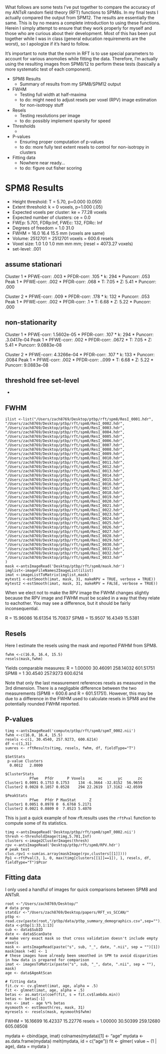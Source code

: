 What follows are some tests I've put together to compare the accuracy of my ANTsR random field theory (RFT) functions to SPM8s. In my final tests I actually compared the output from SPM12. The results are essentially the same. This is by no means a complete introduction to using these functions. Herein I simply attempt to ensure that they work properly for myself and those who are curious about their development. Most of this has been put together while I was in class (general education requirements are the worst), so I apologize if it's hard to follow.

It's important to note that the norm in RFT is to use special parameters to account for various anomolies while fitting the data. Therefore, I'm actually using the resulting images from SPM8/12 to perform these tests (basically a more systematic test of each component).

* SPM8 Results
  * Summary of results from my SPM8/SPM12 output

* FWHM
  * Testing full width at half-maxima
  * to do: might need to adjust resels per voxel (RPV) image estimation for non-isotropy stuff
* Resels
  * Testing resolutions per image
  * to do: possibly implement sparsity for speed
* Thresholds
  * 
* P-values
  * Ensuring proper computation of p-values
  * to do: more fully test extent resels to control for non-isotropy in clusters
* Fitting data
  * Nowhere near ready...
  * to do: figure out fisher scoring 

# SPM8 Results
* Height threshold: T = 5.70, p=0.000 (0.050)
* Extent threshold: k = 0 voxels, p=1.000 (.05)
* Expected voxels per cluster: ke = 77.28 voxels
* Expected number of clusters: ce = 0.0
* FWEp: 5.701, FDRp:Inf, FWEc: 132, FDRc: Inf
* Degrees of freedom = 1.0 31.0
* FWHM = 16.0 16.4 15.5 mm (voxels are same)
* Volume: 2512701 = 2512701 voxels = 600.6 resels
* Voxel size: 1.0 1.0 1.0 mm mm mm; (resel = 4073.27 voxels)
* set-level: .001

## assume stationari
Cluster 1
* PFWE-corr: .003
* PFDR-corr: .105
* k: 294
* Puncorr: .053
Peak 1
* PFWE-corr: .002
* PFDR-corr: .068
* T: 7.05
* Z: 5.41
* Puncorr: .000

Cluster 2
* PFWE-corr: .009
* PFDR-corr: .178
* k: 132
* Puncorr: .053
Peak 1
* PFWE-corr: .002
* PFDR-corr: .1
* T: 6.68
* Z: 5.22
* Puncorr: .000

## non-stationarity
Cluster 1
* PFWE-corr: 1.5602e-05
* PFDR-corr: .107
* k: 294
* Puncorr: .3.0417e-04
Peak 1
* PFWE-corr: .002
* PFDR-corr: .0672
* T: 7.05
* Z: 5.41
* Puncorr: 9.0883e-08

Cluster 2
* PFWE-corr: 4.3266e-04
* PFDR-corr: .107
* k: 133
* Puncorr: .0084
Peak 1
* PFWE-corr: .002
* PFDR-corr: ..099
* T: 6.68
* Z: 5.22
* Puncorr: 9.0883e-08

## threshold free set-level
* 


## FWHM
```
ilist <-list("/Users/zach8769/Desktop/ptbp/rft/spm8/ResI_0001.hdr",
"/Users/zach8769/Desktop/ptbp/rft/spm8/ResI_0002.hdr",
"/Users/zach8769/Desktop/ptbp/rft/spm8/ResI_0003.hdr",
"/Users/zach8769/Desktop/ptbp/rft/spm8/ResI_0004.hdr",
"/Users/zach8769/Desktop/ptbp/rft/spm8/ResI_0005.hdr",
"/Users/zach8769/Desktop/ptbp/rft/spm8/ResI_0006.hdr",
"/Users/zach8769/Desktop/ptbp/rft/spm8/ResI_0007.hdr",
"/Users/zach8769/Desktop/ptbp/rft/spm8/ResI_0008.hdr",
"/Users/zach8769/Desktop/ptbp/rft/spm8/ResI_0009.hdr",
"/Users/zach8769/Desktop/ptbp/rft/spm8/ResI_0010.hdr",
"/Users/zach8769/Desktop/ptbp/rft/spm8/ResI_0011.hdr",
"/Users/zach8769/Desktop/ptbp/rft/spm8/ResI_0012.hdr",
"/Users/zach8769/Desktop/ptbp/rft/spm8/ResI_0013.hdr",
"/Users/zach8769/Desktop/ptbp/rft/spm8/ResI_0014.hdr",
"/Users/zach8769/Desktop/ptbp/rft/spm8/ResI_0015.hdr",
"/Users/zach8769/Desktop/ptbp/rft/spm8/ResI_0016.hdr",
"/Users/zach8769/Desktop/ptbp/rft/spm8/ResI_0017.hdr",
"/Users/zach8769/Desktop/ptbp/rft/spm8/ResI_0018.hdr",
"/Users/zach8769/Desktop/ptbp/rft/spm8/ResI_0019.hdr",
"/Users/zach8769/Desktop/ptbp/rft/spm8/ResI_0020.hdr",
"/Users/zach8769/Desktop/ptbp/rft/spm8/ResI_0021.hdr",
"/Users/zach8769/Desktop/ptbp/rft/spm8/ResI_0022.hdr",
"/Users/zach8769/Desktop/ptbp/rft/spm8/ResI_0023.hdr",
"/Users/zach8769/Desktop/ptbp/rft/spm8/ResI_0024.hdr",
"/Users/zach8769/Desktop/ptbp/rft/spm8/ResI_0025.hdr",
"/Users/zach8769/Desktop/ptbp/rft/spm8/ResI_0026.hdr",
"/Users/zach8769/Desktop/ptbp/rft/spm8/ResI_0027.hdr",
"/Users/zach8769/Desktop/ptbp/rft/spm8/ResI_0028.hdr",
"/Users/zach8769/Desktop/ptbp/rft/spm8/ResI_0029.hdr",
"/Users/zach8769/Desktop/ptbp/rft/spm8/ResI_0030.hdr",
"/Users/zach8769/Desktop/ptbp/rft/spm8/ResI_0031.hdr",
"/Users/zach8769/Desktop/ptbp/rft/spm8/ResI_0032.hdr",
"/Users/zach8769/Desktop/ptbp/rft/spm8/ResI_0033.hdr"
)
mask <-antsImageRead('Desktop/ptbp/rft/spm8/mask.hdr')
imglist<-imageFileNames2ImageList(ilist)
imat <-imageListToMatrix(imglist,mask)
mytest1 <-estSmooth(imat, mask, 31, makeRPV = TRUE, verbose = TRUE)) 
mytest2 <-estSmooth(imat, mask, 31, makeRPV = FALSE, verbose = TRUE))
```
When we elect not to make the RPV image the FWHM changes slightly because the RPV image and FWHM  must be scaled in a way that they relate to eachother. You may see a difference, but it should be fairly inconsequential. 


R = 15.96086 16.61354 15.70837
SPM8 = 15.9507 16.4349 15.5381

## Resels
Here I estimate the resels using the mask and reported FWHM from SPM8.
```
fwhm <-c(16.0, 16.4, 15.5)
resels(mask,fwhm)
```
Yields comparable measures:
R = 1.00000  30.46091 258.14032 601.51751
SPM8 = 1 30.4540 257.9273 600.6214

Note that only the last measurement references resels as measured in the 3rd dimension. There is a negligable difference between the two measurements (SPM8 = 600.6 and R = 601.51751). However, this may be due to a difference in the FWHM used to calculate resels in SPM8 and the potentially rounded FWHM reported.

## P-values
```
timg <-antsImageRead('compute/ptbp/rft/spm8/spmT_0002.nii')
fwhm <-c(16.0, 16.4, 15.5)
resels <-c(1, 30.4540, 257.9273, 600.6214)
df <-c(1,31)
sumres <- rftResults(timg, resels, fwhm, df, fieldType="T")

$SetStats
 p-value Clusters
  0.0012   2.0000

$ClusterStats
           Pfwe   Pfdr      P Voxels      xc       yc       zc
Cluster1 0.0091 0.1753 0.1753    134 -6.3664 -32.8152  56.9659
Cluster2 0.0028 0.1057 0.0528    294 22.2619  17.3162 -42.0599

$PeakStats
           Pfwe   Pfdr P MaxStat      Z
Cluster1 0.0051 0.0978 0  6.6768 5.2171
Cluster2 0.0021 0.0809 0  7.0523 5.4070

```
This is just a quick example of how rft.results uses the `rftPval` function to compute some of its statistics.

```
timg <-antsImageRead('Desktop/ptbp/rft/spm8/spmT_0002.nii')
thresh <-thresholdImage(timg,5.701,Inf)
clusters <-image2ClusterImages(thresh)
rpv <-antsImageRead('Desktop/ptbp/rft/spm8/RPV.hdr')
# peak test
clus.rpv1 <-sum(as.array(maskImage(rpv,clusters[[1]])))
Pp1 <-rftPval(3, 1, 0, max(timg[clusters[[1]]==1]), 1, resels, df, fieldType="T")$Pcor
```

## Fitting data

I only used a handful of images for quick comparisons between SPM8 and ANTsR.
```
root <-"/Users/zach8769/Desktop/"
# data prep
statdir <-"/Users/zach8769/Desktop/papers/RFT_vs_SCCAN/"
ptbp <-read.csv(paste(root,"/ptbp/data/ptbp_summary_demographics.csv",sep=""),header=TRUE,sep=",")
data <-ptbp[1:33,1:13]
sub <- data$SubID
date <- data$ScanDate
# make very exact mask so that cross validation doesn't include empty voxels
mask <- antsImageRead(paste("s", sub, "_", date, ".nii", sep = "")[1])
mask[mask !=0] <- 1
# these images have already been smoothed in SPM to avoid disparities in how data is prepared for comparison
imat <- imagesToMatrix(paste("s", sub, "_", date, ".nii", sep = ""), mask) 
age <- data$AgeAtScan

# fitting data
fit.cv <- cv.glmnet(imat, age, alpha = .5)
fit <- glmnet(imat, age, alpha = .5)
betas <- as.matrix(coef(fit, s = fit.cv$lambda.min))
betas <- betas[-1]
res <- imat - age %*% betas
mysmooth <- estSmooth(res, mask, 31)
myresels <- resels(mask, mysmooth$fwhm)
```
FWHM = 16.16699 16.42337 15.22776
resels = 1.00000  30.50399 259.12680 605.08508

  mydata <- cbind(age, imat)
  colnames(mydata)[1] <- "age"
  mydata <- as.data.frame(mydata)
  melt(mydata, id = c("age"))
  fit <- glmer( value ~ (1 | age), data = mydata )
